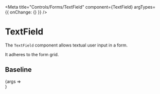 

<Meta title="Controls/Forms/TextField" component={TextField} argTypes={{ onChange: {} }} />

# TextField

The `TextField` component allows textual user input in a form.

It adheres to the form grid.

## Baseline

<Canvas>
  <Story name="Baseline" args={{
    label: 'First name',
    placeholder: 'John',
    gridSpan: 10,
  }}>
    {args => <Form>
      <TextField {...args}/>
    </Form>}
  </Story>
</Canvas>

<Controls of="Baseline" />
